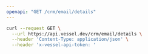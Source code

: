 ```yaml
---
openapi: "GET /crm/email/details"
---
```


<RequestExample>

```bash Request
curl --request GET \
  --url https://api.vessel.dev/crm/email/details \
  --header 'Content-Type: application/json' \
  --header 'x-vessel-api-token: '
```

</RequestExample>
